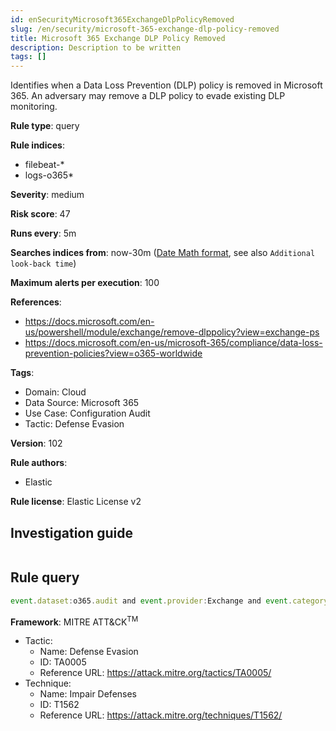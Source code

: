 ```yaml
---
id: enSecurityMicrosoft365ExchangeDlpPolicyRemoved
slug: /en/security/microsoft-365-exchange-dlp-policy-removed
title: Microsoft 365 Exchange DLP Policy Removed
description: Description to be written
tags: []
---
```


<div id="microsoft-365-exchange-dlp-policy-removed"></div>

Identifies when a Data Loss Prevention (DLP) policy is removed in Microsoft 365. An adversary may remove a DLP policy to evade existing DLP monitoring.

**Rule type**: query

**Rule indices**: 

* filebeat-*
* logs-o365*

**Severity**: medium

**Risk score**: 47

**Runs every**: 5m

**Searches indices from**: now-30m ([Date Math format](((ref))/common-options.html#date-math), see also <DocLink id="enSecurityRulesUiCreate" section="set-the-rules-schedule">`Additional look-back time`</DocLink>)

**Maximum alerts per execution**: 100

**References**: 

* https://docs.microsoft.com/en-us/powershell/module/exchange/remove-dlppolicy?view=exchange-ps
* https://docs.microsoft.com/en-us/microsoft-365/compliance/data-loss-prevention-policies?view=o365-worldwide

**Tags**: 

* Domain: Cloud
* Data Source: Microsoft 365
* Use Case: Configuration Audit
* Tactic: Defense Evasion

**Version**: 102

**Rule authors**: 

* Elastic

**Rule license**: Elastic License v2

## Investigation guide

```markdown

```

## Rule query

```js
event.dataset:o365.audit and event.provider:Exchange and event.category:web and event.action:"Remove-DlpPolicy" and event.outcome:success

```

**Framework**: MITRE ATT&CK<sup>TM</sup>

* Tactic:
    * Name: Defense Evasion
    * ID: TA0005
    * Reference URL: https://attack.mitre.org/tactics/TA0005/
* Technique:
    * Name: Impair Defenses
    * ID: T1562
    * Reference URL: https://attack.mitre.org/techniques/T1562/


